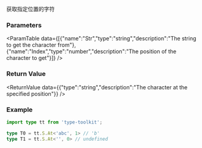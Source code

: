 

获取指定位置的字符

### Parameters
<ParamTable data={[{"name":"Str","type":"string","description":"The string to get the character from"},{"name":"Index","type":"number","description":"The position of the character to get"}]} />

### Return Value
<ReturnValue data={{"type":"string","description":"The character at the specified position"}} />

### Example

```ts
import type tt from 'type-toolkit';

type T0 = tt.S.At<'abc', 1> // 'b'
type T1 = tt.S.At<'', 0> // undefined
```
